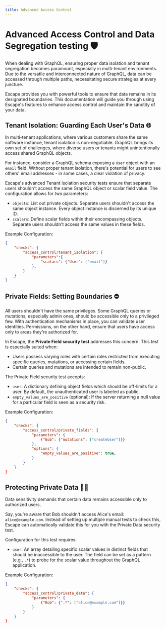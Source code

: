 ```yaml
---
title: Advanced Access Control
---
```


# Advanced Access Control and Data Segregation testing 🛡️

When dealing with GraphQL, ensuring proper data isolation and tenant segregation becomes paramount, especially in multi-tenant environments. Due to the versatile and interconnected nature of GraphQL, data can be accessed through multiple paths, necessitating secure strategies at every juncture.

Escape provides you with powerful tools to ensure that data remains in its designated boundaries. This documentation will guide you through using Escape's features to enhance access control and maintain the sanctity of your data.

## Tenant Isolation: Guarding Each User's Data 🌐

In multi-tenant applications, where various customers share the same software instance, tenant isolation is non-negotiable. GraphQL brings its own set of challenges, where diverse users or tenants might unintentionally access shared GraphQL objects.

For instance, consider a GraphQL schema exposing a `User` object with an `email` field. Without proper tenant isolation, there's potential for users to see others' email addresses - in some cases, a clear violation of privacy.

Escape's advanced Tenant Isolation security tests ensure that separate users shouldn't access the same GraphQL object or scalar field value. The configuration allows for two parameters:

- `objects`: List out private objects. Separate users shouldn't access the same object instance. Every object instance is discerned by its unique ID.
- `scalars`: Define scalar fields within their encompassing objects. Separate users shouldn't access the same values in these fields.

Example Configuration:
```json
{
    "checks": {
        "access_control/tenant_isolation": { 
            "parameters":{ 
                "scalars": {"User": ["email"]}
            },
        }
    }
}
```


## Private Fields: Setting Boundaries ⛔

All users shouldn't have the same privileges. Some GraphQL queries or mutations, especially admin ones, should be accessible only to a privileged few. With authentication mechanisms in place, you can validate user identities. Permissions, on the other hand, ensure that users have access only to areas they're authorized for.

In Escape, the **Private Field security test** addresses this concern. This test is especially suited when:

- Users possess varying roles with certain roles restricted from executing specific queries, mutations, or accessing certain fields.
- Certain queries and mutations are intended to remain non-public.


The Private Field security test accepts:
- `user`: A dictionary defining object fields which should be off-limits for a user. By default, the unauthenticated user is labeled as public.
- `empty_values_are_positive` (optional): If the server returning a null value for a particular field is seen as a security risk.

Example Configuration:

```json
{
    "checks": {
        "access_control/private_fields": { 
            "parameters": { 
                {"Bob": {"mutations": ["createUser"]}}
            },
            "options": {
                "empty_values_are_positive": true,
            }
        }
    }
}
```


## Protecting Private Data 🕵️‍♂️

Data sensitivity demands that certain data remains accessible only to authorized users.

Say, you're aware that Bob shouldn't access Alice's email: `alice@example.com`. Instead of setting up multiple manual tests to check this, Escape can automatically validate this for you with the Private Data security test.

Configuration for this test requires:
- `user`: An array detailing specific scalar values in distinct fields that should be inaccessible to the user. The field can be set as a pattern (e.g., `.*`) to probe for the scalar value throughout the GraphQL application.


Example Configuration:
```json
{
    "checks": {
        "access_control/private_data": { 
            "parameters": { 
                {"Bob": {".*": ["alice@example.com"]}}
            }
        }
    }
}
```